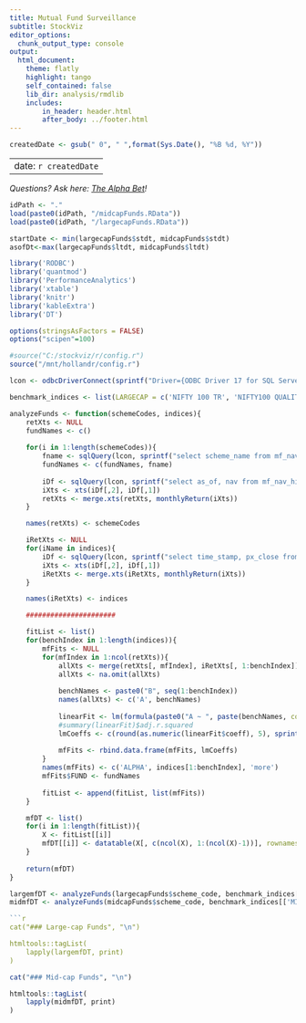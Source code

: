 ```yaml
---
title: Mutual Fund Surveillance
subtitle: StockViz
editor_options:
  chunk_output_type: console
output: 
  html_document:
    theme: flatly
    highlight: tango
    self_contained: false
    lib_dir: analysis/rmdlib		
    includes:
        in_header: header.html
        after_body: ../footer.html
---
```


```r

createdDate <- gsub(" 0", " ",format(Sys.Date(), "%B %d, %Y"))

```

---
date: `r createdDate`
---

*Questions? Ask here: [The Alpha Bet](https://stockviz.substack.com/p/the-alpha-bet)! *

```r
idPath <- "."
load(paste0(idPath, "/midcapFunds.RData"))
load(paste0(idPath, "/largecapFunds.RData"))

startDate <- min(largecapFunds$stdt, midcapFunds$stdt)
asofDt<-max(largecapFunds$ltdt, midcapFunds$ltdt)

library('RODBC')
library('quantmod')
library('PerformanceAnalytics')
library('xtable')
library('knitr')
library('kableExtra')
library('DT')

options(stringsAsFactors = FALSE)
options("scipen"=100)

#source("C:/stockviz/r/config.r")
source("/mnt/hollandr/config.r")

lcon <- odbcDriverConnect(sprintf("Driver={ODBC Driver 17 for SQL Server};Server=%s;Database=%s;Uid=%s;Pwd=%s;", ldbserver, ldbname, ldbuser, ldbpassword), case = "nochange", believeNRows = TRUE)

benchmark_indices <- list(LARGECAP = c('NIFTY 100 TR', 'NIFTY100 QUALITY 30 TR', 'NIFTY500 VALUE 50 TR'), MIDCAP = c('NIFTY MIDCAP 150 TR', 'NIFTY MIDCAP150 QUALITY 50 TR', 'NIFTY500 VALUE 50 TR'))

analyzeFunds <- function(schemeCodes, indices){
	retXts <- NULL
	fundNames <- c()
	
	for(i in 1:length(schemeCodes)){
		fname <- sqlQuery(lcon, sprintf("select scheme_name from mf_nav_history where scheme_code=%d and as_of='%s'", schemeCodes[i], asofDt))[[1]]
		fundNames <- c(fundNames, fname)
		
		iDf <- sqlQuery(lcon, sprintf("select as_of, nav from mf_nav_history where scheme_code=%d and as_of >= '%s' and as_of <= '%s'", schemeCodes[i], startDate, asofDt))
		iXts <- xts(iDf[,2], iDf[,1])
		retXts <- merge.xts(retXts, monthlyReturn(iXts))
	}

	names(retXts) <- schemeCodes

	iRetXts <- NULL
	for(iName in indices){
		iDf <- sqlQuery(lcon, sprintf("select time_stamp, px_close from BHAV_INDEX where index_name='%s' and time_stamp >= '%s' and time_stamp <= '%s'", iName, startDate, asofDt))
		iXts <- xts(iDf[,2], iDf[,1])
		iRetXts <- merge.xts(iRetXts, monthlyReturn(iXts))
	}

	names(iRetXts) <- indices

	######################

	fitList <- list()
	for(benchIndex in 1:length(indices)){
		mfFits <- NULL
		for(mfIndex in 1:ncol(retXts)){
			allXts <- merge(retXts[, mfIndex], iRetXts[, 1:benchIndex])
			allXts <- na.omit(allXts)
			
			benchNames <- paste0("B", seq(1:benchIndex))
			names(allXts) <- c('A', benchNames)
			
			linearFit <- lm(formula(paste0("A ~ ", paste(benchNames, collapse='+'))), data.frame(allXts))
			#summary(linearFit)$adj.r.squared
			lmCoeffs <- c(round(as.numeric(linearFit$coeff), 5), sprintf('<a href="/reports03/mf/analysis/rp-%s.html" target="_blank">>>></a>', schemeCodes[mfIndex]))
			
			mfFits <- rbind.data.frame(mfFits, lmCoeffs)
		}
		names(mfFits) <- c('ALPHA', indices[1:benchIndex], 'more')
		mfFits$FUND <- fundNames
		
		fitList <- append(fitList, list(mfFits))
	}

	mfDT <- list()
	for(i in 1:length(fitList)){
		X <- fitList[[i]]
		mfDT[[i]] <- datatable(X[, c(ncol(X), 1:(ncol(X)-1))], rownames = F, escape = c(rep(T, ncol(X)-1), F), class = 'cell-border stripe', filter='none', options = list(dom = 't', pageLength = 30))
	}
	
	return(mfDT)
}

largemfDT <- analyzeFunds(largecapFunds$scheme_code, benchmark_indices[['LARGECAP']])
midmfDT <- analyzeFunds(midcapFunds$scheme_code, benchmark_indices[['MIDCAP']])

```r
cat("### Large-cap Funds", "\n")

htmltools::tagList(
	lapply(largemfDT, print)
)
```

```r
cat("### Mid-cap Funds", "\n")

htmltools::tagList(
	lapply(midmfDT, print)
)
```